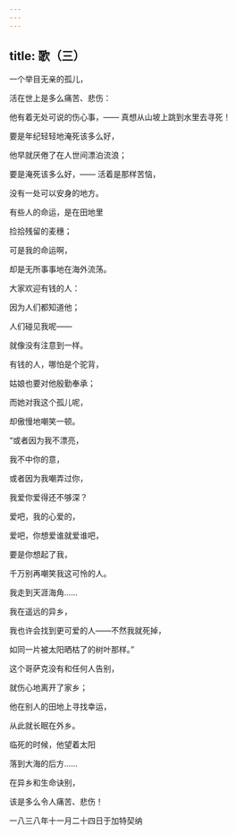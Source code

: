 ```yaml
---
---
---
```

title: 歌（三）
---




一个举目无亲的孤儿，

活在世上是多么痛苦、悲伤：

他有着无处可说的伤心事，—— 真想从山坡上跳到水里去寻死！

要是年纪轻轻地淹死该多么好，

他早就厌倦了在人世间漂泊流浪；

要是淹死该多么好，—— 活着是那样苦恼，

没有一处可以安身的地方。

有些人的命运，是在田地里

捡拾残留的麦穗；

可是我的命运啊，

却是无所事事地在海外流荡。

大家欢迎有钱的人：

因为人们都知道他；

人们碰见我呢——

就像没有注意到一样。

有钱的人，哪怕是个驼背，

姑娘也要对他殷勤奉承；

而她对我这个孤儿呢，

却傲慢地嘲笑一顿。

“或者因为我不漂亮，

我不中你的意，

或者因为我嘲弄过你，

我爱你爱得还不够深？

爱吧，我的心爱的，

爱吧，你想爱谁就爱谁吧，

要是你想起了我，

千万别再嘲笑我这可怜的人。

我走到天涯海角……

我在遥远的异乡，

我也许会找到更可爱的人——不然我就死掉，

如同一片被太阳晒枯了的树叶那样。”





这个哥萨克没有和任何人告别，

就伤心地离开了家乡；

他在别人的田地上寻找幸运，

从此就长眠在外乡。

临死的时候，他望着太阳

落到大海的后方……

在异乡和生命诀别，

该是多么令人痛苦、悲伤！

一八三八年十一月二十四日于加特契纳